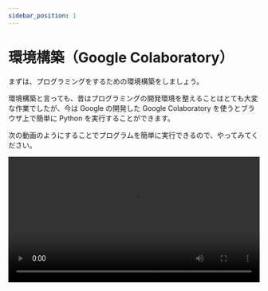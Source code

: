 ```yaml
---
sidebar_position: 1
---
```



# 環境構築（Google Colaboratory）

まずは、プログラミングをするための環境構築をしましょう。

環境構築と言っても、昔はプログラミングの開発環境を整えることはとても大変な作業でしたが、今は Google の開発した Google Colaboratory を使うとブラウザ上で簡単に Python を実行することができます。

次の動画のようにすることでプログラムを簡単に実行できるので、やってみてください。

<video src={helloWorldOnColab} controls width="100%" />

1. Google アカウントを用意してログインしておいてください。

2. ログインした状態でウェブブラウザで [https://colab.research.google.com/](https://colab.research.google.com/) にアクセスします。すると、次のような画面が表示されます。

   ![Google Colaboratory へようこそ](./getting-started.jpg)

3. `ノートブックを新規作成` をクリックします。

   ![新規ファイル](./new-file.jpg)

4. 新しいファイルが開いたら、コードを書くことができます。セルの中に `print("Hello World!")` のように書いて(意味は分からなくて構いません。この後解説します。)、Windows や Linux では `Ctrl + Enter`、Mac では `Command + Enter` を押すことで任意の Python のコードを実行させることができます。

   ![実行後](./run-script.jpg)

:::tip キーボード・ショートカット

`Ctrl + Enter` は、`Ctrl` キーと `Enter` キーを同時に押すということです。`Command + Enter` も同じで、`Command` キーと `Enter` キーを同時に押すということです。

これらは、キーボード・ショートカットと呼ばれ、使いこなすことで高速にパソコンを操作できるようになります。

例えば、コピーは `Ctrl / Command + C` で、ペーストは `Ctrl / Command + V` です。他にもたくさんあるので、少しずつ使いこなして、高速にパソコンを操作できるようになってみてください。

:::
